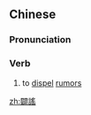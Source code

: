 {{also|辟谣}}
==Chinese==
{{zh-forms|s=辟谣}}

===Pronunciation===
{{zh-pron
|m=pìyáo,er=y
|c=pik1 jiu4
|mn=qz:phiak-iâu/xm,zz:phek-iâu
|cat=v
}}

===Verb===
{{zh-verb}}

# to [[dispel]] [[rumors]]

[[zh:闢謠]]